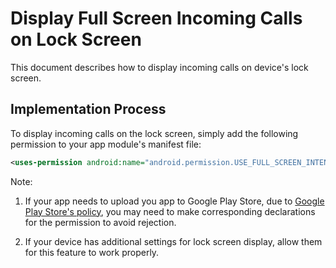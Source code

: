 # Display Full Screen Incoming Calls on Lock Screen

This document describes how to display incoming calls on device's lock screen.
## Implementation Process

To display incoming calls on the lock screen, simply add the following permission to your app module's manifest file:

```xml
<uses-permission android:name="android.permission.USE_FULL_SCREEN_INTENT">
```

Note: 
1. If your app needs to upload you app to Google Play Store, due to [Google Play Store's policy](https://support.google.com/googleplay/android-developer/answer/13392821?hl=en), you may need to make corresponding declarations for the permission to avoid rejection.

2. If your device has additional settings for lock screen display, allow them for this feature to work properly.

